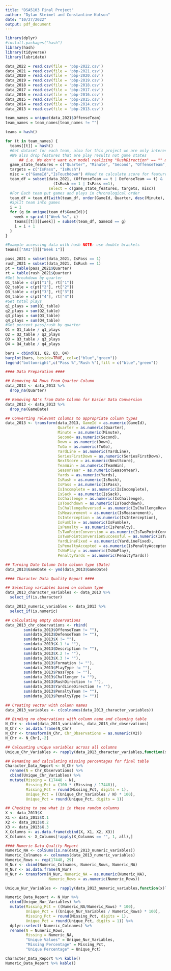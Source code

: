 ```yaml
---
title: "DSA5103 Final Project"
author: "Dylan Steimel and Constantine Kutson"
date: "10/27/2022"
output: pdf_document
---
```


```r
library(dplyr)
#install.packages("hash")
library(hash)
library(tidyverse)
library(lubridate)
```

```r
data_2022 = read.csv(file = 'pbp-2022.csv')
data_2021 = read.csv(file = 'pbp-2021.csv')
data_2020 = read.csv(file = 'pbp-2020.csv')
data_2019 = read.csv(file = 'pbp-2019.csv')
data_2018 = read.csv(file = 'pbp-2018.csv')
data_2017 = read.csv(file = 'pbp-2017.csv')
data_2016 = read.csv(file = 'pbp-2016.csv')
data_2015 = read.csv(file = 'pbp-2015.csv')
data_2014 = read.csv(file = 'pbp-2014.csv')
data_2013 = read.csv(file = 'pbp-2013.csv')
```

```r
team_names = unique(data_2021$OffenseTeam)
team_names = team_names[team_names != ""]

teams = hash()

for (t in team_names) {
  teams[[t]] = hash()
  #Get dataset for each team, also for this project we are only interested in Rush or Pass
  #We also drop features that are play results not game states
      ## i.e. We don't want our model realizing "RushDirection" == "" means pass!
  game_state_features = c("Quarter", "Minute", "Second", "OffenseTeam","DefenseTeam" ,"Down", "ToGo", "YardLine", "SeriesFirstDown", "SeasonYear", "Formation")
  targets = c("IsPass", "IsRush")
  misc = c("GameId","IsTouchdown") #Need to calculate score for features
  team_df = subset(data_2021, (OffenseTeam == t | DefenseTeam == t) & 
                     (IsRush == 1 | IsPass ==1),
                   select = c(game_state_features, targets, misc))
  #For Each team put games and plays in chronological order
  team_df = team_df[with(team_df, order(GameId, Quarter, desc(Minute), desc(Second), Down)), ]
  #Split team into games
  i = 1
  for (g in unique(team_df$GameId)){
    week = sprintf("Week %s", i)
    teams[[t]][[week]] = subset(team_df, GameId == g)
    i = i + 1
  }
}

#Example accessing data with hash NOTE: use double brackets
teams[["ARI"]][["Week 1"]]
```

```r
pass_2021 = subset(data_2021, IsPass == 1)
rush_2021 = subset(data_2021, IsRush == 1)
pt = table(pass_2021$Quarter)
rt = table(rush_2021$Quarter)
#Get breakdown by quarter
Q1_table = c(pt["1"], rt["1"])
Q2_table = c(pt["2"], rt["2"])
Q3_table = c(pt["3"], rt["3"])
Q4_table = c(pt["4"], rt["4"])
#Get total plays
q1_plays = sum(Q1_table)
q2_plays = sum(Q2_table)
q3_plays = sum(Q3_table)
q4_plays = sum(Q4_table)
#Get percent pass/rush by quarter
Q1 = Q1_table / q1_plays
Q2 = Q2_table / q2_plays
Q3 = Q3_table / q3_plays
Q4 = Q4_table / q4_plays

bars = cbind(Q1, Q2, Q3, Q4)
barplot(bars, beside=TRUE, col=c("blue","green"))
legend("bottomright",c("Pass %","Rush %"),fill = c("blue","green"))
```

```r
#### Data Preparation ####

## Removing NA Rows From Quarter Column
data_2013 <- data_2013 %>% 
  drop_na(Quarter)

## Removing NA's from Date Column for Easier Data Conversion
data_2013 <- data_2013 %>% 
  drop_na(GameDate)

## Converting relevant columns to appropriate column types
data_2013 <- transform(data_2013, GameId = as.numeric(GameId),
                       Quarter = as.numeric(Quarter),
                       Minute = as.numeric(Minute), 
                       Second= as.numeric(Second),
                       Down = as.numeric(Down), 
                       ToGo = as.numeric(ToGo),
                       YardLine = as.numeric(YardLine), 
                       SeriesFirstDown = as.numeric(SeriesFirstDown),
                       NextScore = as.numeric(NextScore), 
                       TeamWin = as.numeric(TeamWin),
                       SeasonYear = as.numeric(SeasonYear),
                       Yards = as.numeric(Yards), 
                       IsRush = as.numeric(IsRush), 
                       IsPass = as.numeric(IsPass), 
                       IsIncomplete = as.numeric(IsIncomplete), 
                       IsSack = as.numeric(IsSack), 
                       IsChallenge = as.numeric(IsChallenge), 
                       IsTouchdown = as.numeric(IsTouchdown),
                       IsChallengeReversed = as.numeric(IsChallengeReversed),
                       IsMeasurement = as.numeric(IsMeasurement), 
                       IsInterception = as.numeric(IsInterception),
                       IsFumble = as.numeric(IsFumble), 
                       IsPenalty = as.numeric(IsPenalty), 
                       IsTwoPointConversion = as.numeric(IsTwoPointConversion),
                       IsTwoPointConversionSuccessful = as.numeric(IsTwoPointConversionSuccesful),
                       YardLineFixed = as.numeric(YardLineFixed), 
                       IsPenaltyAccepted = as.numeric(IsPenaltyAccepted), 
                       IsNoPlay = as.numeric(IsNoPlay), 
                       PenaltyYards = as.numeric(PenaltyYards))

## Turning Date Column Into column type (Date)
data_2013$GameDate <- ymd(data_2013$GameDate)
```

```r
#### Character Data Quality Report #### 

## Selecting variables based on column type
data_2013_character_variables <- data_2013 %>% 
  select_if(is.character)

data_2013_numeric_variables <- data_2013 %>% 
  select_if(is.numeric)

## Calculating empty observations
data_2013_chr_observations <- rbind(
        sum(data_2013$OffenseTeam != ""),
        sum(data_2013$DefenseTeam != ""),
        sum(data_2013$X != ""),
        sum(data_2013$X.1 != ""),
        sum(data_2013$Description != ""),
        sum(data_2013$X.2 != ""),
        sum(data_2013$X.3 != ""),
        sum(data_2013$Formation != ""),
        sum(data_2013$PlayType != ""),
        sum(data_2013$PassType != ""),
        sum(data_2013$Challenger != ""),
        sum(data_2013$RushDirection != ""),
        sum(data_2013$YardLineDirection != ""),
        sum(data_2013$PenaltyTeam != ""),
        sum(data_2013$PenaltyType != ""))

## Creating vector with column names
data_2013_variables <- c(colnames(data_2013_character_variables))

## Binding no observations with column name and cleaning table
N_Chr <- cbind(data_2013_variables, data_2013_chr_observations)
N_Chr <- as.data.frame(N_Chr)
N_Chr <- transform(N_Chr, Chr_Observations = as.numeric(V2))
N_Chr <- N_Chr[,-2]

## Calcuating unique variables across all columns
Unique_Chr_Variables <- rapply(data_2013_character_variables,function(x)length(unique(x)))

## Renaming and calculating missing percentages for final table
Character_Data_Report <- N_Chr %>% 
  rename(N = Chr_Observations) %>% 
  cbind(Unique_Chr_Variables) %>% 
  mutate(Missing = (17448 - N),
         Missing_Pct = (100 * (Missing / 17448)),
         Missing_Pct = round(Missing_Pct, digits = 1),
         Unique_Pct = ((Unique_Chr_Variables / N) * 100),
         Unique_Pct = round(Unique_Pct, digits = 1)) 

## Checking to see what is in these random columns
X <- data_2013$X
X1 <- data_2013$X.1
X2 <- data_2013$X.2
X3 <- data_2013$X.3
X_Columns <- as.data.frame(cbind(X, X1, X2, X3))
X_Columns <- X_Columns[!apply(X_Columns == "", 1, all),]
```

```r
#### Numeric Data Quality Report
Numeric_NA <- colSums(is.na(data_2013_numeric_variables))
Numeric_Colnames <- colnames(data_2013_numeric_variables)
Numeric_Rows <- rep(17448, 29)
N_Nur <- cbind(Numeric_Colnames, Numeric_Rows, Numeric_NA)
N_Nur <- as.data.frame(N_Nur)
N_Nur <- transform(N_Nur, Numeric_NA = as.numeric(Numeric_NA),
                   Numeric_Rows = as.numeric(Numeric_Rows))

Unique_Nur_Variables <- rapply(data_2013_numeric_variables,function(x)length(unique(x)))

Numeric_Data_Report <- N_Nur %>% 
  cbind(Unique_Nur_Variables) %>% 
  mutate(Missing_Pct = ((Numeric_NA/Numeric_Rows) * 100),
         Unique_Pct = ((Unique_Nur_Variables / Numeric_Rows) * 100),
         Missing_Pct = round(Missing_Pct, digits = 1),
         Unique_Pct = round(Unique_Pct, digits = 1)) %>% 
  dplyr::select(-Numeric_Colnames) %>% 
  rename(N = Numeric_Rows,
         Missing = Numeric_NA,
         "Unique Values" = Unique_Nur_Variables,
         "Missing Percentage" = Missing_Pct,
         "Unique Percentage" = Unique_Pct)
```

```r
Character_Data_Report %>% kable()
Numeric_Data_Report %>% kable()
```

